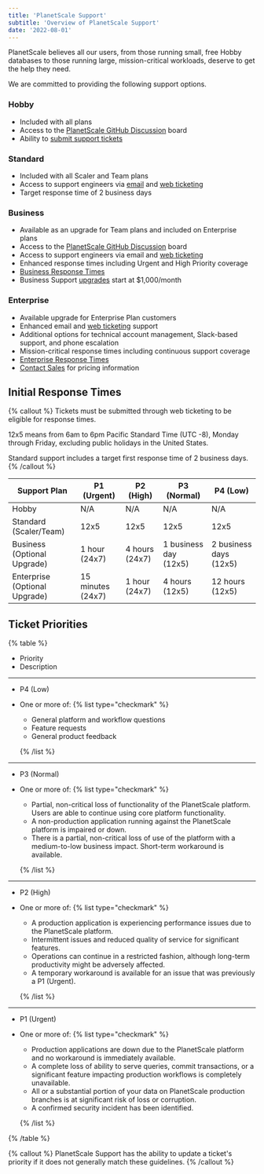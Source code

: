 ```yaml
---
title: 'PlanetScale Support'
subtitle: 'Overview of PlanetScale Support'
date: '2022-08-01'
---
```


PlanetScale believes all our users, from those running small, free Hobby databases to those running large, mission-critical workloads, deserve to get the help they need.

We are committed to providing the following support options.

### Hobby

- Included with all plans
- Access to the [PlanetScale GitHub Discussion](https://github.com/planetscale/discussion/discussions) board
- Ability to [submit support tickets](https://support.planetscale.com/)

### Standard

- Included with all Scaler and Team plans
- Access to support engineers via [email](mailto:support@planetscale.com) and [web ticketing](https://support.planetscale.com/)
- Target response time of 2 business days

### Business

- Available as an upgrade for Team plans and included on Enterprise plans
- Access to the [PlanetScale GitHub Discussion](https://github.com/planetscale/discussion/discussions) board
- Access to support engineers via email and [web ticketing](https://support.planetscale.com)
- Enhanced response times including Urgent and High Priority coverage
- [Business Response Times](#initial-response-time-slas)
- Business Support [upgrades](/contact) start at $1,000/month

### Enterprise

- Available upgrade for Enterprise Plan customers
- Enhanced email and [web ticketing](https://support.planetscale.com) support
- Additional options for technical account management, Slack-based support, and phone escalation
- Mission-critical response times including continuous support coverage
- [Enterprise Response Times](#initial-response-time-slas)
- [Contact Sales](/contact) for pricing information

## Initial Response Times

{% callout %}
Tickets must be submitted through web ticketing to be eligible for response times.

12x5 means from 6am to 6pm Pacific Standard Time (UTC -8), Monday through Friday, excluding public holidays in the United States.

Standard support includes a target first response time of 2 business days.
{% /callout %}

| Support Plan                  | P1 (Urgent)       | P2 (High)      | P3 (Normal)           | P4 (Low)               |
| ----------------------------- | ----------------- | -------------- | --------------------- | ---------------------- |
| Hobby                         | N/A               | N/A            | N/A                   | N/A                    |
| Standard (Scaler/Team)        | 12x5              | 12x5           | 12x5                  | 12x5                   |
| Business (Optional Upgrade)   | 1 hour (24x7)     | 4 hours (24x7) | 1 business day (12x5) | 2 business days (12x5) |
| Enterprise (Optional Upgrade) | 15 minutes (24x7) | 1 hour (24x7)  | 4 hours (12x5)        | 12 hours (12x5)        |

## Ticket Priorities

{% table %}

- Priority
- Description

---

- P4 (Low)
- One or more of:
  {% list type="checkmark" %}

  - General platform and workflow questions
  - Feature requests
  - General product feedback

  {% /list %}

---

- P3 (Normal)
- One or more of:
  {% list type="checkmark" %}

  - Partial, non-critical loss of functionality of the PlanetScale platform. Users are able to continue using core platform functionality.
  - A non-production application running against the PlanetScale platform is impaired or down.
  - There is a partial, non-critical loss of use of the platform with a medium-to-low business impact. Short-term workaround is available.

  {% /list %}

---

- P2 (High)
- One or more of:
  {% list type="checkmark" %}

  - A production application is experiencing performance issues due to the PlanetScale platform.
  - Intermittent issues and reduced quality of service for significant features.
  - Operations can continue in a restricted fashion, although long-term productivity might be adversely affected.
  - A temporary workaround is available for an issue that was previously a P1 (Urgent).

  {% /list %}

---

- P1 (Urgent)
- One or more of:
  {% list type="checkmark" %}

  - Production applications are down due to the PlanetScale platform and no workaround is immediately available.
  - A complete loss of ability to serve queries, commit transactions, or a significant feature impacting production workflows is completely unavailable.
  - All or a substantial portion of your data on PlanetScale production branches is at significant risk of loss or corruption.
  - A confirmed security incident has been identified.

  {% /list %}

{% /table %}

{% callout %}
PlanetScale Support has the ability to update a ticket's priority if it does not generally match these guidelines.
{% /callout %}
